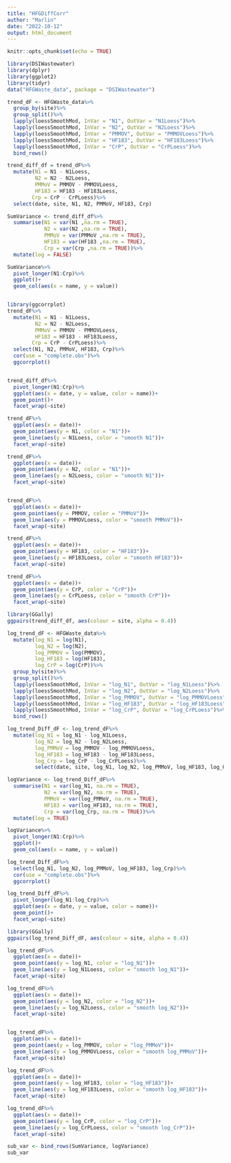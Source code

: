 ```yaml
---
title: "HFGDiffCorr"
author: "Marlin"
date: "2022-10-12"
output: html_document
---
```


```r
knitr::opts_chunk$set(echo = TRUE)
```



```r
library(DSIWastewater)
library(dplyr)
library(ggplot2)
library(tidyr)
data("HFGWaste_data", package = "DSIWastewater")

```



```r
trend_dF <- HFGWaste_data%>%
  group_by(site)%>%
  group_split()%>%
  lapply(loessSmoothMod, InVar = "N1", OutVar = "N1Loess")%>%
  lapply(loessSmoothMod, InVar = "N2", OutVar = "N2Loess")%>%
  lapply(loessSmoothMod, InVar = "PMMOV", OutVar = "PMMOVLoess")%>%
  lapply(loessSmoothMod, InVar = "HF183", OutVar = "HF183Loess")%>%
  lapply(loessSmoothMod, InVar = "CrP", OutVar = "CrPLoess")%>%
  bind_rows()

trend_diff_df = trend_dF%>%
  mutate(N1 = N1 - N1Loess,
         N2 = N2 - N2Loess,
         PMMoV = PMMOV - PMMOVLoess,
         HF183 = HF183 - HF183Loess,
        Crp = CrP - CrPLoess)%>%
  select(date, site, N1, N2, PMMoV, HF183, Crp)

SumVariance <- trend_diff_df%>%
  summarise(N1 = var(N1 ,na.rm = TRUE),
            N2 = var(N2 ,na.rm = TRUE),
            PMMoV = var(PMMoV ,na.rm = TRUE),
            HF183 = var(HF183 ,na.rm = TRUE),
            Crp = var(Crp ,na.rm = TRUE))%>%
  mutate(log = FALSE)

SumVariance%>%
  pivot_longer(N1:Crp)%>%
  ggplot()+
  geom_col(aes(x = name, y = value))


library(ggcorrplot)
trend_dF%>%
  mutate(N1 = N1 - N1Loess,
         N2 = N2 - N2Loess,
         PMMoV = PMMOV - PMMOVLoess,
         HF183 = HF183 - HF183Loess,
        Crp = CrP - CrPLoess)%>%
  select(N1, N2, PMMoV, HF183, Crp)%>%
  cor(use = "complete.obs")%>%
  ggcorrplot()


trend_diff_df%>%
  pivot_longer(N1:Crp)%>%
  ggplot(aes(x = date, y = value, color = name))+
  geom_point()+
  facet_wrap(~site)
```

```r
trend_dF%>%
  ggplot(aes(x = date))+
  geom_point(aes(y = N1, color = "N1"))+
  geom_line(aes(y = N1Loess, color = "smooth N1"))+
  facet_wrap(~site)

trend_dF%>%
  ggplot(aes(x = date))+
  geom_point(aes(y = N2, color = "N1"))+
  geom_line(aes(y = N2Loess, color = "smooth N1"))+
  facet_wrap(~site)


trend_dF%>%
  ggplot(aes(x = date))+
  geom_point(aes(y = PMMOV, color = "PMMoV"))+
  geom_line(aes(y = PMMOVLoess, color = "smooth PMMoV"))+
  facet_wrap(~site)

trend_dF%>%
  ggplot(aes(x = date))+
  geom_point(aes(y = HF183, color = "HF183"))+
  geom_line(aes(y = HF183Loess, color = "smooth HF183"))+
  facet_wrap(~site)

trend_dF%>%
  ggplot(aes(x = date))+
  geom_point(aes(y = CrP, color = "CrP"))+
  geom_line(aes(y = CrPLoess, color = "smooth CrP"))+
  facet_wrap(~site)
```
```r

library(GGally)
ggpairs(trend_diff_df, aes(colour = site, alpha = 0.4))
```


```r
log_trend_dF <- HFGWaste_data%>%
  mutate(log_N1 = log(N1),
         log_N2 = log(N2),
         log_PMMOV = log(PMMOV),
         log_HF183 = log(HF183),
         log_CrP = log(CrP))%>%
  group_by(site)%>%
  group_split()%>%
  lapply(loessSmoothMod, InVar = "log_N1", OutVar = "log_N1Loess")%>%
  lapply(loessSmoothMod, InVar = "log_N2", OutVar = "log_N2Loess")%>%
  lapply(loessSmoothMod, InVar = "log_PMMOV", OutVar = "log_PMMOVLoess")%>%
  lapply(loessSmoothMod, InVar = "log_HF183", OutVar = "log_HF183Loess")%>%
  lapply(loessSmoothMod, InVar = "log_CrP", OutVar = "log_CrPLoess")%>%
  bind_rows()

log_trend_Diff_dF <- log_trend_dF%>%
  mutate(log_N1 = log_N1 - log_N1Loess,
         log_N2 = log_N2 - log_N2Loess,
         log_PMMoV = log_PMMOV - log_PMMOVLoess,
         log_HF183 = log_HF183 - log_HF183Loess,
         log_Crp = log_CrP - log_CrPLoess)%>%
         select(date, site, log_N1, log_N2, log_PMMoV, log_HF183, log_Crp)

logVariance <- log_trend_Diff_dF%>%
  summarise(N1 = var(log_N1, na.rm = TRUE),
            N2 = var(log_N2, na.rm = TRUE),
            PMMoV = var(log_PMMoV, na.rm = TRUE),
            HF183 = var(log_HF183, na.rm = TRUE),
            Crp = var(log_Crp, na.rm = TRUE))%>%
  mutate(log = TRUE)

logVariance%>%
  pivot_longer(N1:Crp)%>%
  ggplot()+
  geom_col(aes(x = name, y = value))

log_trend_Diff_dF%>%
  select(log_N1, log_N2, log_PMMoV, log_HF183, log_Crp)%>%
  cor(use = "complete.obs")%>%
  ggcorrplot()

log_trend_Diff_dF%>%
  pivot_longer(log_N1:log_Crp)%>%
  ggplot(aes(x = date, y = value, color = name))+
  geom_point()+
  facet_wrap(~site)
```

```r
library(GGally)
ggpairs(log_trend_Diff_dF, aes(colour = site, alpha = 0.4))
```

```r
log_trend_dF%>%
  ggplot(aes(x = date))+
  geom_point(aes(y = log_N1, color = "log_N1"))+
  geom_line(aes(y = log_N1Loess, color = "smooth log_N1"))+
  facet_wrap(~site)

log_trend_dF%>%
  ggplot(aes(x = date))+
  geom_point(aes(y = log_N2, color = "log_N2"))+
  geom_line(aes(y = log_N2Loess, color = "smooth log_N2"))+
  facet_wrap(~site)


log_trend_dF%>%
  ggplot(aes(x = date))+
  geom_point(aes(y = log_PMMOV, color = "log_PMMoV"))+
  geom_line(aes(y = log_PMMOVLoess, color = "smooth log_PMMoV"))+
  facet_wrap(~site)

log_trend_dF%>%
  ggplot(aes(x = date))+
  geom_point(aes(y = log_HF183, color = "log_HF183"))+
  geom_line(aes(y = log_HF183Loess, color = "smooth log_HF183"))+
  facet_wrap(~site)

log_trend_dF%>%
  ggplot(aes(x = date))+
  geom_point(aes(y = log_CrP, color = "log_CrP"))+
  geom_line(aes(y = log_CrPLoess, color = "smooth log_CrP"))+
  facet_wrap(~site)
```




```r
sub_var <- bind_rows(SumVariance, logVariance)
sub_var
```


